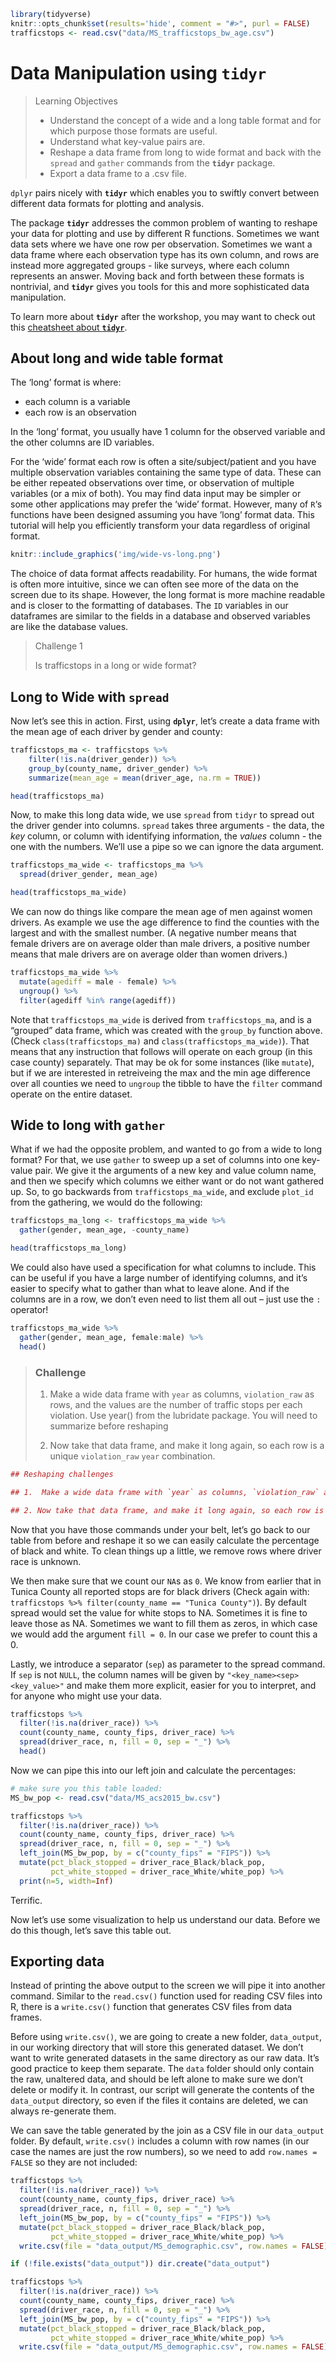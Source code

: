 ```r
library(tidyverse)
knitr::opts_chunk$set(results='hide', comment = "#>", purl = FALSE)
trafficstops <- read.csv("data/MS_trafficstops_bw_age.csv")
```

# Data Manipulation using **`tidyr`**{#tidyr}

> Learning Objectives
>
> * Understand the concept of a wide and a long table format and for which purpose those formats are useful.
> * Understand what key-value pairs are.
> * Reshape a data frame from long to wide format and back with the `spread` and `gather` commands from the **`tidyr`** package.
> * Export a data frame to a .csv file.


`dplyr` pairs nicely with **`tidyr`** which enables you to swiftly convert between different data formats for plotting and analysis.

The package **`tidyr`** addresses the common problem of wanting to reshape your data for plotting and use by different R functions. Sometimes we want data sets where we have one row per observation. Sometimes we want a data frame where each observation type has its own column, and rows are instead more aggregated groups - like surveys, where each column represents an answer. Moving back and forth between these formats is nontrivial, and **`tidyr`** gives you tools for this and more sophisticated  data manipulation.

To learn more about **`tidyr`** after the workshop, you may want to check out this [cheatsheet about **`tidyr`**](https://github.com/rstudio/cheatsheets/blob/master/source/pdfs/data-import-cheatsheet.pdf).

## About long and wide table format

The 'long' format is where:

 - each column is a variable
 - each row is an observation

In the 'long' format, you usually have 1 column for the observed variable and
the other columns are ID variables.


For the 'wide' format each row is often a site/subject/patient and you have
multiple observation variables containing the same type of data. These can be
either repeated observations over time, or observation of multiple variables (or
a mix of both). You may find data input may be simpler or some other
applications may prefer the 'wide' format. However, many of `R`'s functions have
been designed assuming you have 'long' format data. This tutorial will help you
efficiently transform your data regardless of original format.

```r
knitr::include_graphics('img/wide-vs-long.png')
```

The choice of data format affects readability. For humans, the wide format is often more intuitive, since we can often see more of the data on the screen due to its shape. However, the long format is more machine readable and is closer to the formatting of databases. The `ID` variables in our dataframes are similar to the fields in a database and observed variables are like the database values.


> Challenge 1
>
> Is trafficstops in a long or wide format?
>

## Long to Wide with `spread`

Now let's see this in action. First, using **`dplyr`**, let's create a data frame
with the mean age of each driver by gender and county:

```r
trafficstops_ma <- trafficstops %>%
    filter(!is.na(driver_gender)) %>%
    group_by(county_name, driver_gender) %>%
    summarize(mean_age = mean(driver_age, na.rm = TRUE))

head(trafficstops_ma)
```


Now, to make this long data wide, we use `spread` from `tidyr` to spread out the
driver gender into columns. `spread` takes three arguments - the data, the
*key* column, or column with identifying information, the *values* column - the
one with the numbers. We'll use a pipe so we can ignore the data argument.

```r
trafficstops_ma_wide <- trafficstops_ma %>%
  spread(driver_gender, mean_age) 

head(trafficstops_ma_wide)
```

We can now do things like compare the mean age of men against women drivers. As example we use the age difference to find the counties with the largest and with the smallest number. (A negative number means that female drivers are on average older than male drivers, a positive number means that male drivers are on average older than women drivers.)

```r
trafficstops_ma_wide %>% 
  mutate(agediff = male - female) %>% 
  ungroup() %>%
  filter(agediff %in% range(agediff))
```

Note that `trafficstops_ma_wide` is derived from `trafficstops_ma`, and is a "grouped" data frame, which was created with the `group_by` function above. (Check `class(trafficstops_ma)` and `class(trafficstops_ma_wide)`). That means that any instruction that follows will operate on each group (in this case county) separately. That may be ok for some instances (like `mutate`), but if we are interested in retreiveing the max and the min age difference over all counties we need to `ungroup` the tibble to have the `filter` command operate on the entire dataset. 


## Wide to long with `gather`

What if we had the opposite problem, and wanted to go from a wide to long
format? For that, we use `gather` to sweep up a set of columns into one
key-value pair. We give it the arguments of a new key and value column name, and
then we specify which columns we either want or do not want gathered up. So, to
go backwards from `trafficstops_ma_wide`, and exclude `plot_id` from the gathering,
we would do the following:

```r
trafficstops_ma_long <- trafficstops_ma_wide %>%
  gather(gender, mean_age, -county_name)

head(trafficstops_ma_long)
```

We could also have used a specification for what columns to include. This can be
useful if you have a large number of identifying columns, and it's easier to
specify what to gather than what to leave alone. And if the columns are in a
row, we don't even need to list them all out -- just use the `:` operator!

```r
trafficstops_ma_wide %>%
  gather(gender, mean_age, female:male) %>% 
  head()
```

> <h3>Challenge</h3>
>
> 1. Make a wide data frame with `year` as columns, `violation_raw` as rows, and the values are the number of traffic stops per each violation. Use year() from the lubridate package. You will need to summarize before reshaping
>
> 2. Now take that data frame, and make it long again, so each row is a unique
>    `violation_raw` `year` combination.
>

```r
## Reshaping challenges

## 1.  Make a wide data frame with `year` as columns, `violation_raw` as rows, and the values are the number of traffic stops per each violation. Use year() from the lubridate package. You will need to summarize before reshaping.

## 2. Now take that data frame, and make it long again, so each row is a unique `violation_raw` `year` combination.

```

<!---
  ```r
## Answer 1
library(lubridate)
tr_wide <- trafficstops %>%
  mutate(year = year(ymd(stop_date))) %>% 
  group_by(violation_raw, year) %>%
  summarize(n_stops = n()) %>%
  spread(year, n_stops)

head(tr_wide)

## Answer 2
tr_wide %>%
  gather(year, n_stops, -violation_raw)
```
--->

Now that you have those commands under your belt, let's go back to our table from before and reshape it so we can easily calculate the percentage of black and white. To clean things up a little, we remove rows where driver race is unknown. 

We then make sure that we count our `NA`s as `0`.  We know from earlier that in Tunica County all reported stops are for black drivers (Check again with: ` trafficstops %>% filter(county_name == "Tunica County")`). By default spread would set the value for white stops to NA. Sometimes it is fine to leave those as NA. Sometimes we want to fill them as zeros, in which case we would add the argument `fill = 0`. In our case we prefer to count this a 0. 

 Lastly, we introduce a separator (`sep`) as parameter to the spread command. If `sep` is not `NULL`, the column names will be given by `"<key_name><sep><key_value>"` and make them more explicit, easier for you to interpret, and for anyone who might use your data. 

```r
trafficstops %>% 
  filter(!is.na(driver_race)) %>% 
  count(county_name, county_fips, driver_race) %>% 
  spread(driver_race, n, fill = 0, sep = "_") %>% 
  head()
```


Now we can pipe this into our left join and calculate the percentages:

```r
# make sure you this table loaded:
MS_bw_pop <- read.csv("data/MS_acs2015_bw.csv")

trafficstops %>% 
  filter(!is.na(driver_race)) %>% 
  count(county_name, county_fips, driver_race) %>% 
  spread(driver_race, n, fill = 0, sep = "_") %>%  
  left_join(MS_bw_pop, by = c("county_fips" = "FIPS")) %>% 
  mutate(pct_black_stopped = driver_race_Black/black_pop,
         pct_white_stopped = driver_race_White/white_pop) %>% 
  print(n=5, width=Inf)
```

Terrific. 

Now let's use some visualization to help us understand our data. Before we do this though, let's save this table out. 


## Exporting data 

Instead of printing the above output to the screen we will pipe it into another command. Similar to the `read.csv()` function used for reading CSV files into R, there is a `write.csv()` function that generates CSV files from data frames.

Before using `write.csv()`, we are going to create a new folder, `data_output`,
in our working directory that will store this generated dataset. We don't want
to write generated datasets in the same directory as our raw data. It's good
practice to keep them separate. The `data` folder should only contain the raw,
unaltered data, and should be left alone to make sure we don't delete or modify
it. In contrast, our script will generate the contents of the `data_output`
directory, so even if the files it contains are deleted, we can always
re-generate them.

We can save the table generated by the join as a CSV file in our `data_output`
folder. By default, `write.csv()` includes a column with row names (in our case
the names are just the row numbers), so we need to add `row.names = FALSE` so
they are not included:

```r
trafficstops %>% 
  filter(!is.na(driver_race)) %>% 
  count(county_name, county_fips, driver_race) %>% 
  spread(driver_race, n, fill = 0, sep = "_") %>%  
  left_join(MS_bw_pop, by = c("county_fips" = "FIPS")) %>% 
  mutate(pct_black_stopped = driver_race_Black/black_pop,
         pct_white_stopped = driver_race_White/white_pop) %>% 
  write.csv(file = "data_output/MS_demographic.csv", row.names = FALSE)
```

```r
if (!file.exists("data_output")) dir.create("data_output")

trafficstops %>% 
  filter(!is.na(driver_race)) %>% 
  count(county_name, county_fips, driver_race) %>% 
  spread(driver_race, n, fill = 0, sep = "_") %>%  
  left_join(MS_bw_pop, by = c("county_fips" = "FIPS")) %>% 
  mutate(pct_black_stopped = driver_race_Black/black_pop,
         pct_white_stopped = driver_race_White/white_pop) %>% 
  write.csv(file = "data_output/MS_demographic.csv", row.names = FALSE)
```


